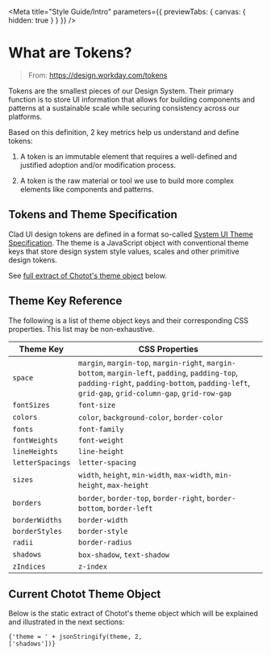 
<Meta title="Style Guide/Intro" parameters={{ previewTabs: { canvas: { hidden: true } } }} />

# What are Tokens?

> From: https://design.workday.com/tokens

Tokens are the smallest pieces of our Design System. Their primary function is to store UI information that allows for building components and patterns at a sustainable scale while securing consistency across our platforms.

Based on this definition, 2 key metrics help us understand and define tokens:

1. A token is an immutable element that requires a well-defined and justified adoption and/or modification process.

2. A token is the raw material or tool we use to build more complex elements like components and patterns.

## Tokens and Theme Specification

Clad UI design tokens are defined in a format so-called [System UI Theme Specification](https://system-ui.com/theme/). The theme is a JavaScript object with conventional theme keys that store design system style values, scales and other primitive design tokens.

See [full extract of Chotot's theme object](#current-chotot-theme-object) below.

## Theme Key Reference

The following is a list of theme object keys and their corresponding CSS properties.
This list may be non-exhaustive.

| Theme Key        | CSS Properties                                                                                                                                                                                     |
| ---------------- | -------------------------------------------------------------------------------------------------------------------------------------------------------------------------------------------------- |
| `space`          | `margin`, `margin-top`, `margin-right`, `margin-bottom`, `margin-left`, `padding`, `padding-top`, `padding-right`, `padding-bottom`, `padding-left`, `grid-gap`, `grid-column-gap`, `grid-row-gap` |
| `fontSizes`      | `font-size`                                                                                                                                                                                        |
| `colors`         | `color`, `background-color`, `border-color`                                                                                                                                                        |
| `fonts`          | `font-family`                                                                                                                                                                                      |
| `fontWeights`    | `font-weight`                                                                                                                                                                                      |
| `lineHeights`    | `line-height`                                                                                                                                                                                      |
| `letterSpacings` | `letter-spacing`                                                                                                                                                                                   |
| `sizes`          | `width`, `height`, `min-width`, `max-width`, `min-height`, `max-height`                                                                                                                            |
| `borders`        | `border`, `border-top`, `border-right`, `border-bottom`, `border-left`                                                                                                                             |
| `borderWidths`   | `border-width`                                                                                                                                                                                     |
| `borderStyles`   | `border-style`                                                                                                                                                                                     |
| `radii`          | `border-radius`                                                                                                                                                                                    |
| `shadows`        | `box-shadow`, `text-shadow`                                                                                                                                                                        |
| `zIndices`       | `z-index`

## Current Chotot Theme Object

Below is the static extract of Chotot's theme object which will be explained and illustrated in the next sections:

<code language="json">{'theme = ' + jsonStringify(theme, 2, ['shadows'])}</code>
